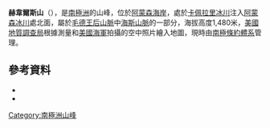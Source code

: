 {{coord|85|50|S|158|29|W|source:GNIS|display=title}}

'''赫韋爾斯山'''（{{lang-en|Mount Gevers}}），是[[南極洲|南極洲]]的山峰，位於[[阿蒙森海岸|阿蒙森海岸]]，處於[[卡佩拉里冰川|卡佩拉里冰川]]注入[[阿蒙森冰川|阿蒙森冰川]]處北面，屬於[[毛德王后山脈|毛德王后山脈]]中[[海斯山脈|海斯山脈]]的一部分，海拔高度1,480米，[[美國地質調查局|美國地質調查局]]根據測量和[[美國海軍|美國海軍]]拍攝的空中照片繪入地圖，現時由[[南極條約體系|南極條約體系]]管理。

==參考資料==
*{{cite gnis | type = antarid | id = 5637| name = Gevers, Mount | accessdate = 2012-04-23}}
*{{usgs-gazetteer|id=5637|name=Gevers, Mount}}

{{Antarctica-geo-stub}}
[[Category:南極洲山峰|Category:南極洲山峰]]